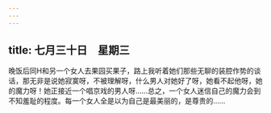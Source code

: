 ```yaml
---
---
---
```

title: 七月三十日　星期三
---




晚饭后同H和另一个女人去果园买果子，路上我听着她们那些无聊的装腔作势的谈话，那无非是说她寂寞呀，不被理解呀，什么男人对她好了呀，她看不起他呀，她的魔力呀！她正接近一个唱京戏的男人呀……总之，一个女人迷信自己的魔力会到不知羞耻的程度。每一个女人全是以为自己是最美丽的，是尊贵的……